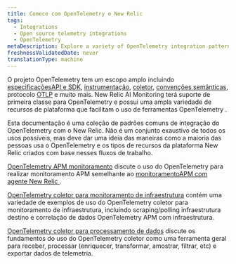 ```yaml
---
title: Comece com OpenTelemetry e New Relic
tags:
  - Integrations
  - Open source telemetry integrations
  - OpenTelemetry
metaDescription: Explore a variety of OpenTelemetry integration patterns with New Relic.
freshnessValidatedDate: never
translationType: machine
---
```


O projeto OpenTelemetry tem um escopo amplo incluindo [especificaçõesAPI e SDK](https://opentelemetry.io/docs/specs/otel/), [instrumentação](https://opentelemetry.io/docs/concepts/instrumentation/), [coletor](https://opentelemetry.io/docs/collector/), [convenções semânticas](https://opentelemetry.io/docs/specs/semconv/), protocolo [OTLP](https://opentelemetry.io/docs/specs/otlp/) e muito mais. New Relic AI Monitoring terá suporte de primeira classe para OpenTelemetry e possui uma ampla variedade de recursos de plataforma que facilitam o uso de ferramentas OpenTelemetry .

Esta documentação é uma coleção de padrões comuns de integração do OpenTelemetry com o New Relic. Não é um conjunto exaustivo de todos os usos possíveis, mas deve dar uma ideia das maneiras como a maioria das pessoas usa o OpenTelemetry e os tipos de recursos da plataforma New Relic criados com base nesses fluxos de trabalho.

[OpenTelemetry APM monitoramento](/docs/opentelemetry/get-started/apm-monitoring/opentelemetry-apm-intro) discute o uso do OpenTelemetry para realizar monitoramento APM semelhante ao [monitoramentoAPM com agente New Relic ](/docs/apm/new-relic-apm/getting-started/introduction-apm/).

[OpenTelemetry coletor para monitoramento de infraestrutura](/docs/opentelemetry/get-started/collector-infra-monitoring/opentelemetry-collector-infra-intro) contém uma variedade de exemplos de uso do OpenTelemetry coletor para monitoramento de infraestrutura, incluindo scraping/polling infraestrutura destino e correlação de dados OpenTelemetry APM com infraestrutura.

[OpenTelemetry coletor para processamento de dados](/docs/opentelemetry/get-started/collector-processing/opentelemetry-collector-processing-intro) discute os fundamentos do uso do OpenTelemetry coletor como uma ferramenta geral para receber, processar (enriquecer, transformar, amostrar, filtrar, etc) e exportar dados de telemetria.
